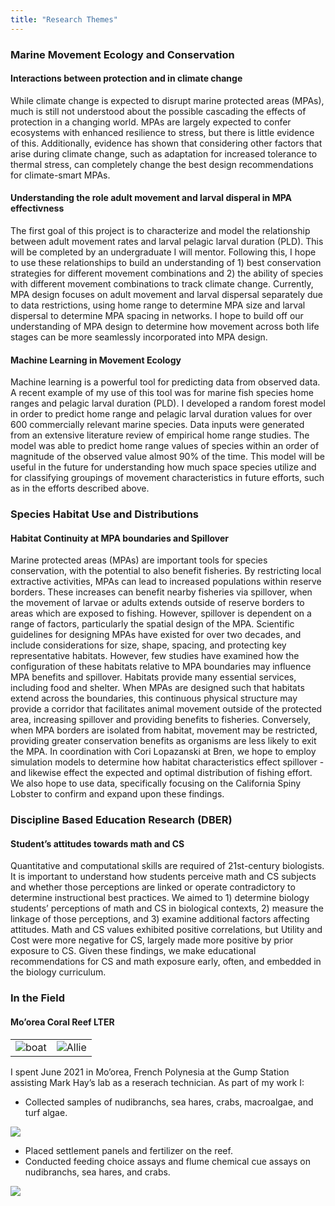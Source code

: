 ```yaml
---
title: "Research Themes"
---
```


### Marine Movement Ecology and Conservation

#### Interactions between protection and in climate change

While climate change is expected to disrupt marine protected areas (MPAs), much is still not understood about the possible cascading the effects of protection in a changing world. MPAs are largely expected to confer ecosystems with enhanced resilience to stress, but there is little evidence of this. Additionally, evidence has shown that considering other factors that arise during climate change, such as adaptation for increased tolerance to thermal stress, can completely change the best design recommendations for climate-smart MPAs.

#### Understanding the role adult movement and larval disperal in MPA effectivness

The first goal of this project is to characterize and model the relationship between adult movement rates and larval pelagic larval duration (PLD). This will be completed by an undergraduate I will mentor. Following this, I hope to use these relationships to build an understanding of 1) best conservation strategies for different movement combinations and 2) the ability of species with different movement combinations to track climate change. Currently, MPA design focuses on adult movement and larval dispersal separately due to data restrictions, using home range to determine MPA size and larval dispersal to determine MPA spacing in networks. I hope to build off our understanding of MPA design to determine how movement across both life stages can be more seamlessly incorporated into MPA design.

#### Machine Learning in Movement Ecology

Machine learning is a powerful tool for predicting data from observed data. A recent example of my use of this tool was for marine fish species home ranges and pelagic larval duration (PLD). I developed a random forest model in order to predict home range and pelagic larval duration values for over 600 commercially relevant marine species. Data inputs were generated from an extensive literature review of empirical home range studies. The model was able to predict home range values of species within an order of magnitude of the observed value almost 90% of the time. This model will be useful in the future for understanding how much space species utilize and for classifying groupings of movement characteristics in future efforts, such as in the efforts described above.

### Species Habitat Use and Distributions

#### Habitat Continuity at MPA boundaries and Spillover

Marine protected areas (MPAs) are important tools for species conservation, with the potential to also benefit fisheries. By restricting local extractive activities, MPAs can lead to increased populations within reserve borders. These increases can benefit nearby fisheries via spillover, when the movement of larvae or adults extends outside of reserve borders to areas which are exposed to fishing. However, spillover is dependent on a range of factors, particularly the spatial design of the MPA. Scientific guidelines for designing MPAs have existed for over two decades, and include considerations for size, shape, spacing, and protecting key representative habitats. However, few studies have examined how the configuration of these habitats relative to MPA boundaries may influence MPA benefits and spillover. Habitats provide many essential services, including food and shelter. When MPAs are designed such that habitats extend across the boundaries, this continuous physical structure may provide a corridor that facilitates animal movement outside of the protected area, increasing spillover and providing benefits to fisheries. Conversely, when MPA borders are isolated from habitat, movement may be restricted, providing greater conservation benefits as organisms are less likely to exit the MPA. In coordination with Cori Lopazanski at Bren, we hope to employ simulation models to determine how habitat characteristics effect spillover - and likewise effect the expected and optimal distribution of fishing effort. We also hope to use data, specifically focusing on the California Spiny Lobster to confirm and expand upon these findings.

### **D**iscipline **B**ased **E**ducation **R**esearch (DBER)

#### Student's attitudes towards math and CS

Quantitative and computational skills are required of 21st-century biologists. It is important to understand how students perceive math and CS subjects and whether those perceptions are linked or operate contradictory to determine instructional best practices. We aimed to 1) determine biology students’ perceptions of math and CS in biological contexts, 2) measure the linkage of those perceptions, and 3) examine additional factors affecting attitudes. Math and CS values exhibited positive correlations, but Utility and Cost were more negative for CS, largely made more positive by prior exposure to CS. Given these findings, we make educational recommendations for CS and math exposure early, often, and embedded in the biology curriculum. 


### In the Field

#### Mo'orea Coral Reef LTER
|                             |                             |
|---------------------------- |---------------------------- |
| ![boat](images/moorea4.jpg) | ![Allie](images/moorea5.jpg)|

I spent June 2021 in Mo'orea, French Polynesia at the Gump Station assisting Mark Hay's lab as a reserach technician. As part of my work I: 

* Collected samples of nudibranchs, sea hares, crabs, macroalgae, and turf algae.

![](images/moorea1.JPG)

* Placed settlement panels and fertilizer on the reef. 
* Conducted feeding choice assays and flume chemical cue assays on nudibranchs, sea hares, and crabs.

![](images/moorea3.jpg)

